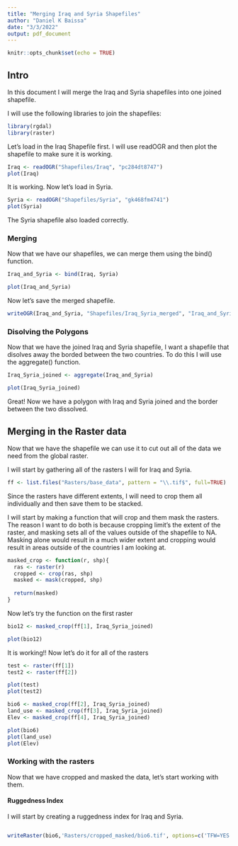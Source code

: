 ```yaml
---
title: "Merging Iraq and Syria Shapefiles"
author: "Daniel K Baissa"
date: "3/3/2022"
output: pdf_document
---
```


```r
knitr::opts_chunk$set(echo = TRUE)
```

## Intro

In this document I will merge the Iraq and Syria shapefiles into one joined shapefile.

I will use the following libraries to join the shapefiles:

```r
library(rgdal)
library(raster)
```

Let's load in the Iraq Shapefile first. I will use readOGR and then plot the shapefile to make sure it is working.

```r
Iraq <- readOGR("Shapefiles/Iraq", "pc284dt8747")
plot(Iraq)
```

It is working. Now let's load in Syria.

```r
Syria <- readOGR("Shapefiles/Syria", "gk468fm4741")
plot(Syria)
```

The Syria shapefile also loaded correctly.

### Merging

Now that we have our shapefiles, we can merge them using the bind() function.

```r
Iraq_and_Syria <- bind(Iraq, Syria)

plot(Iraq_and_Syria)
```

Now let's save the merged shapefile.

```r
writeOGR(Iraq_and_Syria, "Shapefiles/Iraq_Syria_merged", "Iraq_and_Syria", driver = "ESRI Shapefile")
```

### Disolving the Polygons

Now that we have the joined Iraq and Syria shapefile, I want a shapefile that disolves away the borded between the two countries. To do this I will use the aggregate() function.

```r
Iraq_Syria_joined <- aggregate(Iraq_and_Syria)

plot(Iraq_Syria_joined)
```

Great! Now we have a polygon with Iraq and Syria joined and the border between the two dissolved.

## Merging in the Raster data

Now that we have the shapefile we can use it to cut out all of the data we need from the global raster. 


I will start by gathering all of the rasters I will for Iraq and Syria. 

```r
ff <- list.files("Rasters/base_data", pattern = "\\.tif$", full=TRUE)
```

Since the rasters have different extents, I will need to crop them all individually and then save them to be stacked. 

I will start by making a function that will crop and them mask the rasters. The reason I want to do both is because cropping limit's the extent of the raster, and masking sets all of the values outside of the shapefile to NA. Masking alone would result in a much wider extent and cropping would result in areas outside of the countries I am looking at.

```r

masked_crop <- function(r, shp){
  ras <- raster(r)
  cropped <- crop(ras, shp)
  masked <- mask(cropped, shp)
  
  return(masked)
}
```

Now let's try the function on the first raster


```r

bio12 <- masked_crop(ff[1], Iraq_Syria_joined)

plot(bio12)
```

It is working!! Now let's do it for all of the rasters

```r
test <- raster(ff[1])
test2 <- raster(ff[2])

plot(test)
plot(test2)
```


```r
bio6 <- masked_crop(ff[2], Iraq_Syria_joined)
land_use <- masked_crop(ff[3], Iraq_Syria_joined)
Elev <- masked_crop(ff[4], Iraq_Syria_joined)
```

```r
plot(bio6)
plot(land_use)
plot(Elev)
```

### Working with the rasters

Now that we have cropped and masked the data, let's start working with them. 

#### Ruggedness Index

I will start by creating a ruggedness index for Iraq and Syria.

```r

```




```r
writeRaster(bio6,'Rasters/cropped_masked/bio6.tif', options=c('TFW=YES'))
```



